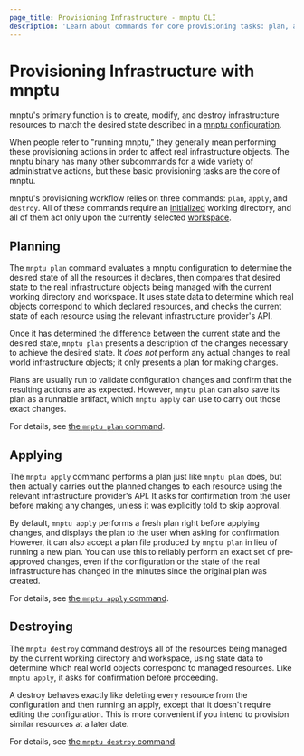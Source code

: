 ```yaml
---
page_title: Provisioning Infrastructure - mnptu CLI
description: 'Learn about commands for core provisioning tasks: plan, apply, and destroy.'
---
```


# Provisioning Infrastructure with mnptu

mnptu's primary function is to create, modify, and destroy infrastructure
resources to match the desired state described in a
[mnptu configuration](/mnptu/language).

When people refer to "running mnptu," they generally mean performing these
provisioning actions in order to affect real infrastructure objects. The
mnptu binary has many other subcommands for a wide variety of administrative
actions, but these basic provisioning tasks are the core of mnptu.

mnptu's provisioning workflow relies on three commands: `plan`, `apply`, and
`destroy`. All of these commands require an
[initialized](/mnptu/cli/init) working directory, and all of them act
only upon the currently selected [workspace](/mnptu/cli/workspaces).

## Planning

The `mnptu plan` command evaluates a mnptu configuration to determine
the desired state of all the resources it declares, then compares that desired
state to the real infrastructure objects being managed with the current working
directory and workspace. It uses state data to determine which real objects
correspond to which declared resources, and checks the current state of each
resource using the relevant infrastructure provider's API.

Once it has determined the difference between the current state and the desired
state, `mnptu plan` presents a description of the changes necessary to
achieve the desired state. It _does not_ perform any actual changes to real
world infrastructure objects; it only presents a plan for making changes.

Plans are usually run to validate configuration changes and confirm that the
resulting actions are as expected. However, `mnptu plan` can also save its
plan as a runnable artifact, which `mnptu apply` can use to carry out those
exact changes.

For details, see [the `mnptu plan` command](/mnptu/cli/commands/plan).

## Applying

The `mnptu apply` command performs a plan just like `mnptu plan` does,
but then actually carries out the planned changes to each resource using the
relevant infrastructure provider's API. It asks for confirmation from the user
before making any changes, unless it was explicitly told to skip approval.

By default, `mnptu apply` performs a fresh plan right before applying
changes, and displays the plan to the user when asking for confirmation.
However, it can also accept a plan file produced by `mnptu plan` in lieu of
running a new plan. You can use this to reliably perform an exact set of
pre-approved changes, even if the configuration or the state of the real
infrastructure has changed in the minutes since the original plan was created.

For details, see [the `mnptu apply` command](/mnptu/cli/commands/apply).

## Destroying

The `mnptu destroy` command destroys all of the resources being managed by
the current working directory and workspace, using state data to determine which
real world objects correspond to managed resources. Like `mnptu apply`, it
asks for confirmation before proceeding.

A destroy behaves exactly like deleting every resource from the configuration
and then running an apply, except that it doesn't require editing the
configuration. This is more convenient if you intend to provision similar
resources at a later date.

For details, see [the `mnptu destroy` command](/mnptu/cli/commands/destroy).
